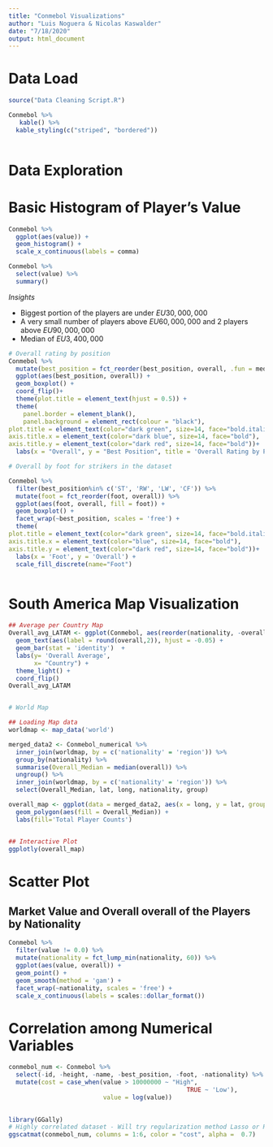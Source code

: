 ```yaml
---
title: "Conmebol Visualizations"
author: "Luis Noguera & Nicolas Kaswalder"
date: "7/18/2020"
output: html_document
---
```



# Data Load

```r
source("Data Cleaning Script.R")

Conmebol %>% 
   kable() %>%
  kable_styling(c("striped", "bordered"))
  
```


# Data Exploration


# Basic Histogram of Player's Value

```r

Conmebol %>% 
  ggplot(aes(value)) +
  geom_histogram() +
  scale_x_continuous(labels = comma)

Conmebol %>% 
  select(value) %>% 
  summary()

```

*Insights*

- Biggest portion of the players are under $EU 30,000,000$
- A very small number of players above $EU 60,000,000$ and 2 players above $EU 90,000,000$
- Median of $EU 3,400,000$

```r

# Overall rating by position
Conmebol %>%
  mutate(best_position = fct_reorder(best_position, overall, .fun = median)) %>%
  ggplot(aes(best_position, overall)) +
  geom_boxplot() +
  coord_flip()+
  theme(plot.title = element_text(hjust = 0.5)) +
  theme(
    panel.border = element_blank(),
    panel.background = element_rect(colour = "black"),
plot.title = element_text(color="dark green", size=14, face="bold.italic"),
axis.title.x = element_text(color="dark blue", size=14, face="bold"),
axis.title.y = element_text(color="dark red", size=14, face="bold"))+
  labs(x = "Overall", y = "Best Position", title = 'Overall Rating by Position')

# Overall by foot for strikers in the dataset

Conmebol %>%
  filter(best_position%in% c('ST', 'RW', 'LW', 'CF')) %>%
  mutate(foot = fct_reorder(foot, overall)) %>%
  ggplot(aes(foot, overall, fill = foot)) +
  geom_boxplot() +
  facet_wrap(~best_position, scales = 'free') +
  theme(
plot.title = element_text(color="dark green", size=14, face="bold.italic"),
axis.title.x = element_text(color="blue", size=14, face="bold"),
axis.title.y = element_text(color="dark red", size=14, face="bold"))+
  labs(x = 'Foot', y = 'Overall') +
  scale_fill_discrete(name="Foot")



```

# South America Map Visualization

```r


## Average per Country Map
Overall_avg_LATAM <- ggplot(Conmebol, aes(reorder(nationality, -overall), overall))  +
  geom_text(aes(label = round(overall,2)), hjust = -0.05) +
  geom_bar(stat = 'identity')  +
  labs(y= 'Overall Average',
       x= "Country") +
  theme_light() +
  coord_flip()
Overall_avg_LATAM


# World Map

## Loading Map data
worldmap <- map_data('world')

merged_data2 <- Conmebol_numerical %>% 
  inner_join(worldmap, by = c('nationality' = 'region')) %>%
  group_by(nationality) %>%
  summarise(Overall_Median = median(overall)) %>%
  ungroup() %>%
  inner_join(worldmap, by = c('nationality' = 'region')) %>%
  select(Overall_Median, lat, long, nationality, group)

overall_map <- ggplot(data = merged_data2, aes(x = long, y = lat, group = group)) +
  geom_polygon(aes(fill = Overall_Median)) +
  labs(fill='Total Player Counts')


## Interactive Plot
ggplotly(overall_map)


```

# Scatter Plot 

## Market Value and Overall overall of the Players by Nationality

```r

Conmebol %>% 
  filter(value != 0.0) %>%
  mutate(nationality = fct_lump_min(nationality, 60)) %>%
  ggplot(aes(value, overall)) +
  geom_point() +
  geom_smooth(method = 'gam') +
  facet_wrap(~nationality, scales = 'free') +
  scale_x_continuous(labels = scales::dollar_format())


```


# Correlation among Numerical Variables


```r

conmebol_num <- Conmebol %>% 
  select(-id, -height, -name, -best_position, -foot, -nationality) %>%
  mutate(cost = case_when(value > 10000000 ~ "High",
                                                 TRUE ~ 'Low'),
                          value = log(value))
  

library(GGally)
# Highly correlated dataset - Will try regularization method Lasso or Ridge and a Random Forest model. 
ggscatmat(conmebol_num, columns = 1:6, color = "cost", alpha =  0.7)

```

